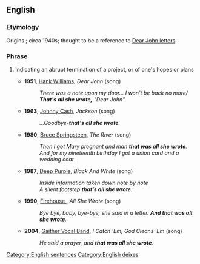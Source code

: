 ==English==

===Etymology===
Origins {{unk.}}; circa 1940s; thought to be a reference to [[Dear John letter]]s

===Phrase===
{{infl|en|phrase|head=[[that]][['s]] [[all]] [[she]] [[wrote]]}}

# {{idiomatic|US}} Indicating an abrupt termination of a project, or of one's hopes or plans
#*'''1951''', [[w:Hank Williams|Hank Williams]], ''Dear John'' (song)
#*:''There was a note upon my door... I won't be back no more/ '''That's all she wrote,''' "Dear John".''
#*'''1963''', [[w:Johnny Cash|Johnny Cash]], ''Jackson'' (song)
#*:''...Goodbye-''' that's all she wrote'''.''
#*'''1980''', [[w:Bruce Springsteen|Bruce Springsteen]], ''The River'' (song)
#*:''Then I got Mary pregnant and man '''that was all she wrote'''.''
#*:''And for my nineteenth birthday I got a union card and a wedding coat''
#*'''1987''', [[w:Deep Purple|Deep Purple]], ''Black And White'' (song)
#*:''Inside information taken down note by note''
#*:''A silent footstep '''that’s all she wrote'''.''
#*'''1990''', [[w:Firehouse (band)|Firehouse ]], ''All She Wrote'' (song)
#*:''Bye bye, baby, bye-bye, she said in a letter. '''And that was all she wrote'''.''
#*'''2004''', [[w:Gaither Vocal Band|Gaither Vocal Band]], ''I Catch 'Em, God Cleans 'Em'' (song)
#*:''He said a prayer, and '''that was all she wrote'''.''

[[Category:English sentences]]
[[Category:English deixes]]